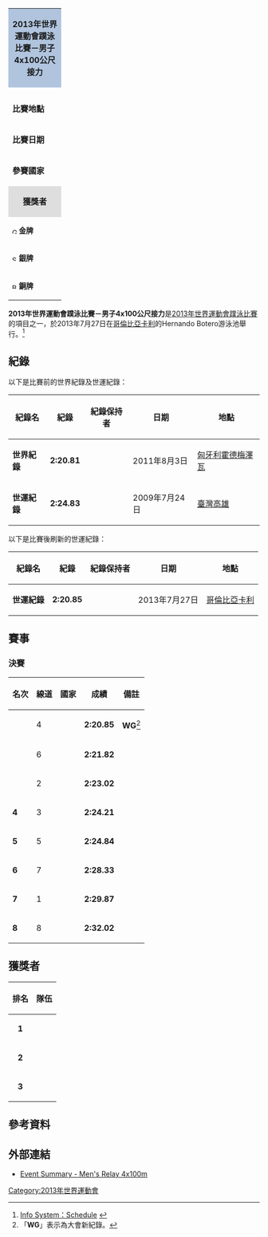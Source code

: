 {| class="toccolours" style="float: right; margin: 0 0 1em 1em; font-size: 90%;" width=220px
| colspan="2"  style="background:#b0c4de; text-align:center; height:30px;"| '''2013年世界運動會蹼泳比賽－男子4x100公尺接力'''
|-
|colspan="2" style="text-align: center;"|
|- style="vertical-align:top;"
|colspan=2|
|- style="vertical-align:top;"
| '''比賽地點'''
| {{flag|COL}}[[卡利|卡利]]
|- style="vertical-align:top;"
| '''比賽日期'''
| 2013年7月27日
|- style="vertical-align:top;"
|width=90|'''參賽國家'''
| 8
|-
|colspan="2" style="background: #dedede; text-align: center;"|'''獲獎者'''
|- style="vertical-align:top;" 
|  style="font-size:90%; width:90px;"|[[Image:Gold_medal_blank.svg|10px]] '''金牌'''
| {{flagIOC2|RUS|2013年世界運動會}}
|-
|  style="font-size:90%; width:90px;"|[[Image:Silver_medal_blank.svg|10px]] '''銀牌'''
| {{flagIOC2|COL|2013年世界運動會}}
|-
|  style="font-size:90%; width:90px;"|[[Image:Bronze_medal_blank.svg|10px]] '''銅牌'''
| {{flagIOC2|UKR|2013年世界運動會}}
|}

'''2013年世界運動會蹼泳比賽－男子4x100公尺接力'''是[[2013年世界運動會蹼泳比賽|2013年世界運動會蹼泳比賽]]的項目之一，於2013年7月27日在[[哥倫比亞|哥倫比亞]][[卡利|卡利]]的Hernando Botero游泳池舉行。<ref>[http://worldgames2013.sportresult.com/NH/en/300 Info System：Schedule] {{Wayback|url=http://worldgames2013.sportresult.com/NH/en/300 |date=20201123162148 }} {{en icon}}</ref>

== 紀錄 ==
以下是比賽前的世界紀錄及世運紀錄：
{|class="wikitable sortable" style="font-size:85%;border:1px"
|-
!紀錄名
!紀錄
!紀錄保持者
!日期
!地點
|-
|'''世界紀錄'''
|'''2:20.81'''
|{{RUS}}
|2011年8月3日
|[[匈牙利|匈牙利]][[霍德梅澤瓦|霍德梅澤瓦]]
|-
|'''世運紀錄'''
|'''2:24.83'''
|{{UKR}}
|2009年7月24日
|[[臺灣|臺灣]][[高雄|高雄]]
|}

以下是比賽後刷新的世運紀錄：
{|class="wikitable sortable" style="font-size:85%;border:1px"
|-
!紀錄名
!紀錄
!紀錄保持者
!日期
!地點
|-
|'''世運紀錄'''
|'''2:20.85'''
|{{RUS}}
|2013年7月27日
|[[哥倫比亞|哥倫比亞]][[卡利|卡利]]
|}

== 賽事 ==
=== 決賽 ===
{| class="wikitable sortable" style="text-align:center; font-size:90%" 
|-
! 名次 !! 線道 !! 國家 !! 成績 !! 備註
|- 
| {{gold1}} || 4 || align=left| {{flagIOC2|RUS|2013年世界運動會}} || '''2:20.85''' || '''WG'''<ref>「'''WG'''」表示為大會新紀錄。</ref>
|- 
| {{silver2}} || 6 || align=left| {{flagIOC2|COL|2013年世界運動會}} || '''2:21.82''' || 
|- 
| {{bronze3}} || 2 ||align=left| {{flagIOC2|UKR|2013年世界運動會}} || '''2:23.02''' || 
|- 
| '''4''' || 3 || align=left| {{flagIOC2|KOR|2013年世界運動會}} || '''2:24.21''' || 
|- 
| '''5''' || 5 || align=left| {{flagIOC2|ITA|2013年世界運動會}} || '''2:24.84''' || 
|-
| '''6''' || 7 || align=left| {{flagIOC2|EST|2013年世界運動會}} || '''2:28.33''' ||
|- 
| '''7''' || 1 || align=left| {{flagIOC2|CHN|2013年世界運動會}} || '''2:29.87''' || 
|- 
| '''8''' || 8 || align=left| {{flagIOC2|FRA|2013年世界運動會}} || '''2:32.02''' || 
|}

== 獲獎者 ==
{| class="wikitable" style="margin: 0 auto;"
|-
!排名
!隊伍
|- bgcolor=gold
|align=center|'''1'''
|align=left|{{flagIOC2|RUS|2013年世界運動會}}
|- bgcolor=silver
|align=center|'''2'''
|align=left|{{flagIOC2|COL|2013年世界運動會}}
|- bgcolor=#cc9966
|align=center|'''3'''
|align=left|{{flagIOC2|UKR|2013年世界運動會}}
|}

== 參考資料 ==
{{reflist}}

== 外部連結 ==
* [http://worldgames2013.sportresult.com/NH/en/300/Comp/Info/FN/EventSummary/FNM411000 Event Summary - Men's Relay 4x100m]{{Wayback|url=http://worldgames2013.sportresult.com/NH/en/300/Comp/Info/FN/EventSummary/FNM411000 |date=20181005114715 }} {{en icon}}

[[Category:2013年世界運動會|Category:2013年世界運動會]]